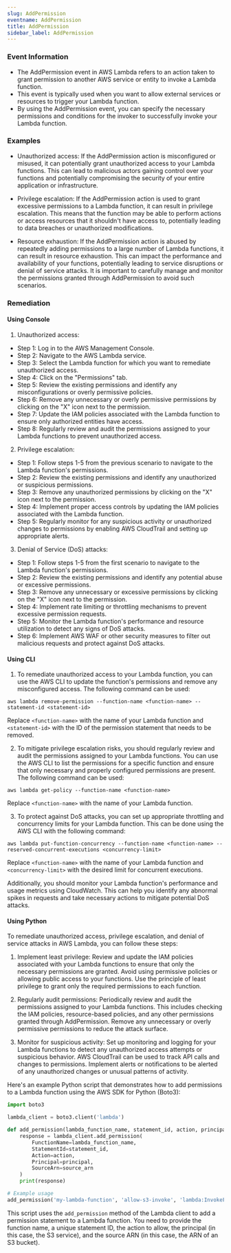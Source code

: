 ```yaml
--- 
slug: AddPermission
eventname: AddPermission
title: AddPermission
sidebar_label: AddPermission
---
```

                       
### Event Information

- The AddPermission event in AWS Lambda refers to an action taken to grant permission to another AWS service or entity to invoke a Lambda function.
- This event is typically used when you want to allow external services or resources to trigger your Lambda function.
- By using the AddPermission event, you can specify the necessary permissions and conditions for the invoker to successfully invoke your Lambda function.


### Examples

- Unauthorized access: If the AddPermission action is misconfigured or misused, it can potentially grant unauthorized access to your Lambda functions. This can lead to malicious actors gaining control over your functions and potentially compromising the security of your entire application or infrastructure.

- Privilege escalation: If the AddPermission action is used to grant excessive permissions to a Lambda function, it can result in privilege escalation. This means that the function may be able to perform actions or access resources that it shouldn't have access to, potentially leading to data breaches or unauthorized modifications.

- Resource exhaustion: If the AddPermission action is abused by repeatedly adding permissions to a large number of Lambda functions, it can result in resource exhaustion. This can impact the performance and availability of your functions, potentially leading to service disruptions or denial of service attacks. It is important to carefully manage and monitor the permissions granted through AddPermission to avoid such scenarios.

### Remediation

#### Using Console

1. Unauthorized access:
- Step 1: Log in to the AWS Management Console.
- Step 2: Navigate to the AWS Lambda service.
- Step 3: Select the Lambda function for which you want to remediate unauthorized access.
- Step 4: Click on the "Permissions" tab.
- Step 5: Review the existing permissions and identify any misconfigurations or overly permissive policies.
- Step 6: Remove any unnecessary or overly permissive permissions by clicking on the "X" icon next to the permission.
- Step 7: Update the IAM policies associated with the Lambda function to ensure only authorized entities have access.
- Step 8: Regularly review and audit the permissions assigned to your Lambda functions to prevent unauthorized access.

2. Privilege escalation:
- Step 1: Follow steps 1-5 from the previous scenario to navigate to the Lambda function's permissions.
- Step 2: Review the existing permissions and identify any unauthorized or suspicious permissions.
- Step 3: Remove any unauthorized permissions by clicking on the "X" icon next to the permission.
- Step 4: Implement proper access controls by updating the IAM policies associated with the Lambda function.
- Step 5: Regularly monitor for any suspicious activity or unauthorized changes to permissions by enabling AWS CloudTrail and setting up appropriate alerts.

3. Denial of Service (DoS) attacks:
- Step 1: Follow steps 1-5 from the first scenario to navigate to the Lambda function's permissions.
- Step 2: Review the existing permissions and identify any potential abuse or excessive permissions.
- Step 3: Remove any unnecessary or excessive permissions by clicking on the "X" icon next to the permission.
- Step 4: Implement rate limiting or throttling mechanisms to prevent excessive permission requests.
- Step 5: Monitor the Lambda function's performance and resource utilization to detect any signs of DoS attacks.
- Step 6: Implement AWS WAF or other security measures to filter out malicious requests and protect against DoS attacks.

#### Using CLI

1. To remediate unauthorized access to your Lambda function, you can use the AWS CLI to update the function's permissions and remove any misconfigured access. The following command can be used:

```
aws lambda remove-permission --function-name <function-name> --statement-id <statement-id>
```

Replace `<function-name>` with the name of your Lambda function and `<statement-id>` with the ID of the permission statement that needs to be removed.

2. To mitigate privilege escalation risks, you should regularly review and audit the permissions assigned to your Lambda functions. You can use the AWS CLI to list the permissions for a specific function and ensure that only necessary and properly configured permissions are present. The following command can be used:

```
aws lambda get-policy --function-name <function-name>
```

Replace `<function-name>` with the name of your Lambda function.

3. To protect against DoS attacks, you can set up appropriate throttling and concurrency limits for your Lambda function. This can be done using the AWS CLI with the following command:

```
aws lambda put-function-concurrency --function-name <function-name> --reserved-concurrent-executions <concurrency-limit>
```

Replace `<function-name>` with the name of your Lambda function and `<concurrency-limit>` with the desired limit for concurrent executions.

Additionally, you should monitor your Lambda function's performance and usage metrics using CloudWatch. This can help you identify any abnormal spikes in requests and take necessary actions to mitigate potential DoS attacks.

#### Using Python

To remediate unauthorized access, privilege escalation, and denial of service attacks in AWS Lambda, you can follow these steps:

1. Implement least privilege: Review and update the IAM policies associated with your Lambda functions to ensure that only the necessary permissions are granted. Avoid using permissive policies or allowing public access to your functions. Use the principle of least privilege to grant only the required permissions to each function.

2. Regularly audit permissions: Periodically review and audit the permissions assigned to your Lambda functions. This includes checking the IAM policies, resource-based policies, and any other permissions granted through AddPermission. Remove any unnecessary or overly permissive permissions to reduce the attack surface.

3. Monitor for suspicious activity: Set up monitoring and logging for your Lambda functions to detect any unauthorized access attempts or suspicious behavior. AWS CloudTrail can be used to track API calls and changes to permissions. Implement alerts or notifications to be alerted of any unauthorized changes or unusual patterns of activity.

Here's an example Python script that demonstrates how to add permissions to a Lambda function using the AWS SDK for Python (Boto3):

```python
import boto3

lambda_client = boto3.client('lambda')

def add_permission(lambda_function_name, statement_id, action, principal, source_arn):
    response = lambda_client.add_permission(
        FunctionName=lambda_function_name,
        StatementId=statement_id,
        Action=action,
        Principal=principal,
        SourceArn=source_arn
    )
    print(response)

# Example usage
add_permission('my-lambda-function', 'allow-s3-invoke', 'lambda:InvokeFunction', 's3.amazonaws.com', 'arn:aws:s3:::my-bucket')
```

This script uses the `add_permission` method of the Lambda client to add a permission statement to a Lambda function. You need to provide the function name, a unique statement ID, the action to allow, the principal (in this case, the S3 service), and the source ARN (in this case, the ARN of an S3 bucket).


 